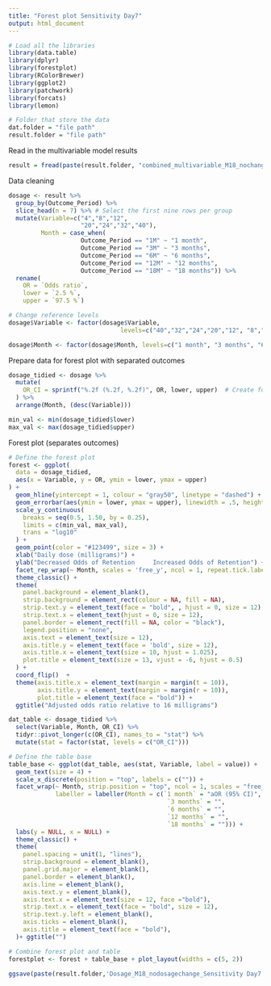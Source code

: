 ---
title: "Forest plot Sensitivity Day7"
output: html_document
---


```{r}
# Load all the libraries
library(data.table)
library(dplyr)
library(forestplot)
library(RColorBrewer)
library(ggplot2)
library(patchwork)
library(forcats)
library(lemon)

# Folder that store the data
dat.folder = "file path"
result.folder = "file path"
```


Read in the multivariable model results
```{r}
result = fread(paste(result.folder, "combined_multivariable_M18_nochangedosage_Sensitivity Day7.csv", sep=''))
```


Data cleaning
```{r}
dosage <- result %>%
  group_by(Outcome_Period) %>%
  slice_head(n = 7) %>% # Select the first nine rows per group
  mutate(Variable=c("4","8","12",
                    "20","24","32","40"),
         Month = case_when(
                    Outcome_Period == "1M" ~ "1 month",
                    Outcome_Period == "3M" ~ "3 months",
                    Outcome_Period == "6M" ~ "6 months",
                    Outcome_Period == "12M" ~ "12 months",
                    Outcome_Period == "18M" ~ "18 months")) %>%
  rename(
    OR = `Odds ratio`,
    lower = `2.5 %`,
    upper = `97.5 %`)

# Change reference levels
dosage$Variable <- factor(dosage$Variable,
                               levels=c("40","32","24","20","12", "8","4"))

dosage$Month <- factor(dosage$Month, levels=c("1 month", "3 months", "6 months", "12 months", "18 months"))
```


Prepare data for forest plot with separated outcomes
```{r}
dosage_tidied <- dosage %>%
  mutate(
    OR_CI = sprintf("%.2f (%.2f, %.2f)", OR, lower, upper)  # Create formatted OR (CI) text
  ) %>%
  arrange(Month, (desc(Variable)))

min_val <- min(dosage_tidied$lower)
max_val <- max(dosage_tidied$upper)
```

Forest plot (separates outcomes)
```{r}
# Define the forest plot
forest <- ggplot(
  data = dosage_tidied,
  aes(x = Variable, y = OR, ymin = lower, ymax = upper)
) +
  geom_hline(yintercept = 1, colour = "gray50", linetype = "dashed") +
  geom_errorbar(aes(ymin = lower, ymax = upper), linewidth = .5, height = .1) +
  scale_y_continuous(
    breaks = seq(0.5, 1.50, by = 0.25),
    limits = c(min_val, max_val),
    trans = "log10"
  ) +
  geom_point(color = "#123499", size = 3) +
  xlab("Daily dose (milligrams)") +
  ylab("Decreased Odds of Retention     Increased Odds of Retention") +
  facet_rep_wrap(~ Month, scales = 'free_y', ncol = 1, repeat.tick.labels = 'left') +
  theme_classic() +
  theme(
    panel.background = element_blank(), 
    strip.background = element_rect(colour = NA, fill = NA),
    strip.text.y = element_text(face = "bold", , hjust = 0, size = 12),
    strip.text.x = element_text(hjust = 0, size = 12),
    panel.border = element_rect(fill = NA, color = "black"),
    legend.position = "none",
    axis.text = element_text(size = 12),
    axis.title.y = element_text(face = 'bold', size = 12),
    axis.title.x = element_text(size = 10, hjust = 1.025),
    plot.title = element_text(size = 13, vjust = -6, hjust = 0.5)
  ) +
  coord_flip()  +
  theme(axis.title.x = element_text(margin = margin(t = 10)), 
        axis.title.y = element_text(margin = margin(r = 10)),
        plot.title = element_text(face = "bold")) +
  ggtitle("Adjusted odds ratio relative to 16 milligrams")

dat_table <- dosage_tidied %>%
  select(Variable, Month, OR_CI) %>%
  tidyr::pivot_longer(c(OR_CI), names_to = "stat") %>%
  mutate(stat = factor(stat, levels = c("OR_CI")))

# Define the table base
table_base <- ggplot(dat_table, aes(stat, Variable, label = value)) +
  geom_text(size = 4) +
  scale_x_discrete(position = "top", labels = c("")) +
  facet_wrap(~ Month, strip.position = "top", ncol = 1, scales = "free_y", 
             labeller = labeller(Month = c(`1 month` = "aOR (95% CI)", 
                                            `3 months` = "", 
                                            `6 months` = "", 
                                            `12 months` = "", 
                                            `18 months` = ""))) +
  labs(y = NULL, x = NULL) +
  theme_classic() +
  theme(
    panel.spacing = unit(1, "lines"),
    strip.background = element_blank(),
    panel.grid.major = element_blank(),
    panel.border = element_blank(),
    axis.line = element_blank(),
    axis.text.y = element_blank(),
    axis.text.x = element_text(size = 12, face ="bold"),
    strip.text.x = element_text(face = "bold", size = 12),
    strip.text.y.left = element_blank(),
    axis.ticks = element_blank(),
    axis.title = element_text(face = "bold"),
  )+ ggtitle("") 

# Combine forest plot and table
forestplot <- forest + table_base + plot_layout(widths = c(5, 2)) 

ggsave(paste(result.folder,'Dosage_M18_nodosagechange_Sensitivity Day7.svg', sep=''), plot=forestplot, width = 8, height = 12)
```


